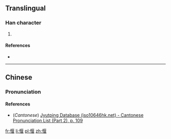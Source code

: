 ==Translingual==

===Han character===
{{Han char|rn=61|rad=心|as=09|sn=12|four=91014|canj=PSAV|ids=⿰忄匽}}

# {{defn|Han|sort=心09}}

====References====
* {{Han ref|kx=0395.190|dkj=10950|dj=0733.030|hdz=42326.080|uh=611D|ud=24861|bh=D94C|bd=55628}}

----

==Chinese==
{{zh-forms}}

===Pronunciation===
{{zh-pron
|m=yǎn
|c=jin2
|mc=
|oc=
|ma=
|cat=
}}

====References====
* (''Cantonese'') [http://www.iso10646hk.net/jp/document/download.jsp Jyutping Database (iso10646hk.net) - Cantonese Pronunciation List (Part 2), p. 109]

[[fr:愝]]
[[li:愝]]
[[pl:愝]]
[[zh:愝]]